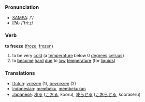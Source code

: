 === Pronunciation ===
*[[w:SAMPA|SAMPA]]: /'/
*[[w:IPA|IPA]]: /'fri:z/

=== Verb ===

'''to freeze''' ([[froze]], [[frozen]])

# to be very [[cold]] (a [[temperature]] below 0 [[degree]]s [[celsius]])
# to [[become]] [[hard]] [[due]] to [[low]] [[temperature]] (for [[liquid]]s)

=== Translations ===
*[[Dutch]]: [[vriezen]] (1), [[bevriezen]] (2)
*[[Indonesian]]: [[beku|membeku]], [[beku|membekukan]]
*[[Japanese]]: [[凍る]] ([[こおる]], kooru), [[凍らせる]] ([[こおらせる]], kooraseru)